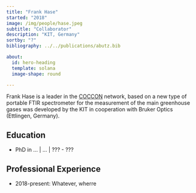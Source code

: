 ---
title: "Frank Hase"
started: "2018"
image: /img/people/hase.jpeg
subtitle: "Collaborator"
description: "KIT, Germany"
sortby: "?"
bibliography: ../../publications/abutz.bib

about:
  id: hero-heading
  template: solana
  image-shape: round

---

Frank Hase is a leader in the [COCCON](https://www.imk-asf.kit.edu/english/COCCON.php) network, based on a new type of portable FTIR spectrometer for the measurement of the main greenhouse gases was developed by the KIT in cooperation with Bruker Optics (Ettlingen, Germany). 

## Education

- [PhD in ...]{.fw-bold} | ... | ??? -  ???


## Professional Experience

- [2018-present:]{.fw-bold} Whatever, wherre
